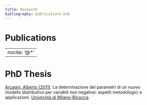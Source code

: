```yaml
---
title: Research
bibliography: publications.bib
---
```


# Publications

---
nocite: '@*'
---
<div id="refs"></div>

# PhD Thesis

[Arcagni, Alberto (2011)](Phd_unimib_047930.pdf). La deterninazione dei parametri di un nuovo modello distributivo per variabili non negative: aspetti metodologici e applicazioni. [Università di Milano-Bicocca](https://boa.unimib.it/handle/10281/25757).